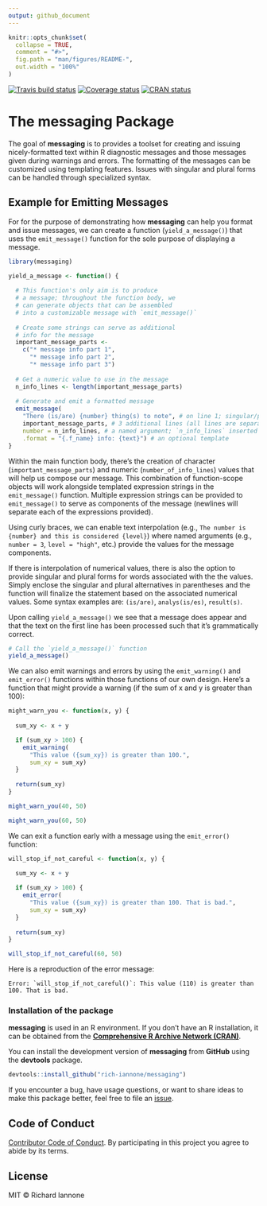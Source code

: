 ```yaml
---
output: github_document
---
```


<!-- README.md is generated from README.Rmd. Please edit that file -->

```r
knitr::opts_chunk$set(
  collapse = TRUE,
  comment = "#>",
  fig.path = "man/figures/README-",
  out.width = "100%"
)
```

[![Travis build status](https://travis-ci.org/rich-iannone/messaging.svg?branch=master)](https://travis-ci.org/rich-iannone/messaging)
[![Coverage status](https://codecov.io/gh/rich-iannone/messaging/branch/master/graph/badge.svg)](https://codecov.io/github/rich-iannone/messaging?branch=master)
[![CRAN status](https://www.r-pkg.org/badges/version/messaging)](https://cran.r-project.org/package=messaging)

# The **messaging** Package

The goal of **messaging** is to provides a toolset for creating and issuing nicely-formatted text within R diagnostic messages and those messages given during warnings and errors. The formatting of the messages can be customized using templating features. Issues with singular and plural forms can be handled through specialized syntax.

## Example for Emitting Messages

For for the purpose of demonstrating how **messaging** can help you format and issue messages, we can create a function (`yield_a_message()`) that uses the `emit_message()` function for the sole purpose of displaying a message.

```r
library(messaging)

yield_a_message <- function() {
  
  # This function's only aim is to produce
  # a message; throughout the function body, we
  # can generate objects that can be assembled
  # into a customizable message with `emit_message()`
  
  # Create some strings can serve as additional
  # info for the message 
  important_message_parts <- 
    c("* message info part 1",
      "* message info part 2",
      "* message info part 3")
  
  # Get a numeric value to use in the message
  n_info_lines <- length(important_message_parts)
  
  # Generate and emit a formatted message
  emit_message(
    "There (is/are) {number} thing(s) to note", # on line 1; singular/plural syntax
    important_message_parts, # 3 additional lines (all lines are separated with `/n`)
    number = n_info_lines, # a named argument; `n_info_lines` inserted into {number}
    .format = "{.f_name} info: {text}") # an optional template
}
```

Within the main function body, there's the creation of character (`important_message_parts`) and numeric (`number_of_info_lines`) values that will help us compose our message. This combination of function-scope objects will work alongside templated expression strings in the `emit_message()` function. Multiple expression strings can be provided to `emit_message()` to serve as components of the message (newlines will separate each of the expressions provided).

Using curly braces, we can enable text interpolation (e.g., `The number is {number} and this is considered {level}`) where named arguments (e.g., `number = 3`, `level = "high"`, etc.) provide the values for the message components. 

If there is interpolation of numerical values, there is also the option to provide singular and plural forms for words associated with the the values. Simply enclose the singular and plural alternatives in parentheses and the function will finalize the statement based on the associated numerical values. Some syntax examples are: `(is/are)`, `analys(is/es)`, `result(s)`.

Upon calling `yield_a_message()` we see that a message does appear and that the text on the first line has been processed such that it's grammatically correct.  

```r
# Call the `yield_a_message()` function
yield_a_message()
```

We can also emit warnings and errors by using the `emit_warning()` and `emit_error()` functions within those functions of our own design. Here's a function that might provide a warning (if the sum of x and y is greater than 100):

```r
might_warn_you <- function(x, y) {
  
  sum_xy <- x + y

  if (sum_xy > 100) {
    emit_warning(
      "This value ({sum_xy}) is greater than 100.",
      sum_xy = sum_xy)
  }
  
  return(sum_xy)
}
```

```r
might_warn_you(40, 50)
```

```r
might_warn_you(60, 50)
```

We can exit a function early with a message using the `emit_error()` function:

```r
will_stop_if_not_careful <- function(x, y) {
  
  sum_xy <- x + y

  if (sum_xy > 100) {
    emit_error(
      "This value ({sum_xy}) is greater than 100. That is bad.",
      sum_xy = sum_xy)
  }
  
  return(sum_xy)
}
```

```r
will_stop_if_not_careful(60, 50)
```

Here is a reproduction of the error message:

```
Error: `will_stop_if_not_careful()`: This value (110) is greater than 100. That is bad.
```

### Installation of the package

**messaging** is used in an R environment. If you don't have an R installation, it can be obtained from the [**Comprehensive R Archive Network (CRAN)**](https://cran.r-project.org/).

You can install the development version of **messaging** from **GitHub** using the **devtools** package.

```r
devtools::install_github("rich-iannone/messaging")
```

If you encounter a bug, have usage questions, or want to share ideas to make this package better, feel free to file an [issue](https://github.com/rich-iannone/messaging/issues).

## Code of Conduct

[Contributor Code of Conduct](https://github.com/rich-iannone/messaging/blob/master/CODE_OF_CONDUCT.md). By participating in this project you agree to abide by its terms.

## License

MIT &copy; Richard Iannone

